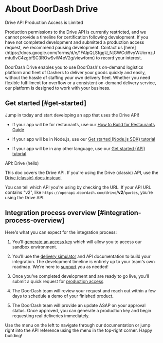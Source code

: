 # About DoorDash Drive

Drive API Production Access is Limited

<Warning>
Production permissions to the Drive API is currently restricted, and we cannot provide a timeline for certification following development. If you have not completed development and submitted a production access request, we recommend pausing development. Contact us [here](https://docs.google.com/forms/d/e/1FAIpQLSfggU_NjGWCdi9vyWUicrnzJmtu9vC4zgbfSC3ROwSvW4eV2g/viewform) to record your interest.
</Warning>

DoorDash Drive enables you to use DoorDash's on-demand logistics platform and fleet of Dashers to deliver your goods quickly and easily, without the hassle of staffing your own delivery fleet. Whether you need flexible fulfillment for overflow or a consistent on-demand delivery service, our platform is designed to work with your business.

## Get started \[#get-started]

Jump in today and start developing an app that uses the Drive API!

- If your app will be for restaurants, use our [How to Build for Restaurants Guide](https://developer.doordash.com/en-US/docs/drive/how_to/build_for_restaurants/)

- If your app will be in Node.js, use our [Get started (Node.js SDK) tutorial](/en-US/docs/drive/tutorials/get_started_sdk)

- If your app will be in any other language, use our [Get started (API) tutorial](/en-US/docs/drive/tutorials/get_started)

API: Drive (hello)

This doc covers the Drive API. If you're using the Drive (classic) API, use the [Drive (classic) docs instead](/en-US/docs/drive_classic/overview/about_drive_classic).

You can tell which API you're using by checking the URL. If your API URL contains "v2", like `https://openapi.doordash.com/drive`/**v2**/`quotes`, you're using the Drive API.

## Integration process overview \[#integration-process-overview]

Here's what you can expect for the integration process:

1. You'll [generate an access key](/en-US/docs/drive/how_to/manage_credentials) which will allow you to access our sandbox environment.

2. You'll use the [delivery simulator](/en-US/docs/drive/how_to/use_delivery_simulator) and API documentation to build your integration. The development timeline is entirely up to your team's own roadmap. We're here to [support](/en-US/docs/drive/support) you as needed!

3. Once you've completed development and are ready to go live, you'll submit a quick request for [production access](/en-US/docs/drive/how_to/get_production_access).

4. The DoorDash team will review your request and reach out within a few days to schedule a demo of your finished product.

5. The DoorDash team will provide an update ASAP on your approval status. Once approved, you can generate a production key and begin requesting real deliveries immediately.

Use the menu on the left to navigate through our documentation or jump right into the API reference using the menu in the top-right corner. Happy building!
